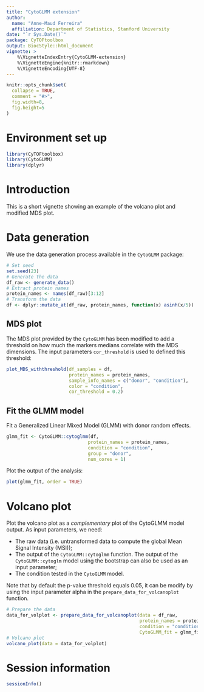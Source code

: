 ```yaml
---
title: "CytoGLMM extension" 
author: 
  name: "Anne-Maud Ferreira"
  affiliation: Department of Statistics, Stanford University
date: "`r Sys.Date()`"
package: CyTOFtoolbox
output: BiocStyle::html_document
vignette: >
    %\VignetteIndexEntry{CytoGLMM-extension}
    %\VignetteEngine{knitr::rmarkdown}
    %\VignetteEncoding{UTF-8}  
---
```


```r
knitr::opts_chunk$set(
  collapse = TRUE,
  comment = "#>",
  fig.width=8, 
  fig.height=5
)
```

# Environment set up

```r
library(CyTOFtoolbox)
library(CytoGLMM)
library(dplyr)
```

# Introduction

This is a short vignette showing an example of the volcano plot and modified
MDS plot.

# Data generation

We use the data generation process available in the `CytoGLMM` package:

```r
# Set seed
set.seed(23)
# Generate the data
df_raw <- generate_data()
# Extract protein names
protein_names <- names(df_raw)[3:12]
# Transform the data
df <- dplyr::mutate_at(df_raw, protein_names, function(x) asinh(x/5))
```

## MDS plot

The MDS plot provided by the `CytoGLMM` has been modified to add a threshold 
on how much the markers medians correlate with the MDS dimensions. The
input parameters `cor_threshold` is used to defined this threshold:

```r
plot_MDS_withthreshold(df_samples = df,
                       protein_names = protein_names, 
                       sample_info_names = c("donor", "condition"), 
                       color = "condition",
                       cor_threshold = 0.2)
```

## Fit the GLMM model

Fit a Generalized Linear Mixed Model (GLMM) with donor random effects.

```r
glmm_fit <- CytoGLMM::cytoglmm(df,
                              protein_names = protein_names,
                              condition = "condition",
                              group = "donor",
                              num_cores = 1)
```

Plot the output of the analysis:

```r
plot(glmm_fit, order = TRUE)
```

# Volcano plot

Plot the volcano plot as a *complementary* plot of the CytoGLMM model output.
As input parameters, we need:

- The raw data (i.e. untransformed data to compute the global Mean Signal Intensity (MSI));
- The output of the `CytoGLMM::cytoglmm` function. The output of the `CytoGLMM::cytoglm` 
model using the bootstrap can also be used as an input parameter;
- The condition tested in the `CytoGLMM` model.

Note that by default the p-value threshold equals $0.05$, it can be modify by 
using the input parameter alpha in the `prepare_data_for_volcanoplot` function.

```r
# Prepare the data
data_for_volplot <- prepare_data_for_volcanoplot(data = df_raw, 
                                                 protein_names = protein_names,
                                                 condition = "condition", 
                                                 CytoGLMM_fit = glmm_fit)
# Volcano plot
volcano_plot(data = data_for_volplot)
```

# Session information

```r
sessionInfo()
```